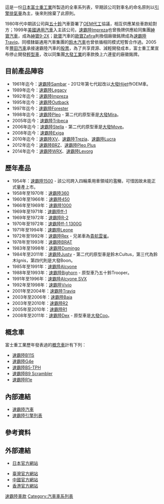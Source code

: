 {{noteTA
|T=zh-cn:斯巴鲁车系列表; zh-tw:速霸陸車系列表; zh-hk:富士車系列表
|1=zh-cn:斯巴鲁; zh-tw:速霸陸; zh-hk:富士
|2=zh-hans:发动机; zh-hant:引擎;
}}

{{dynamic list}}

這是一份[[日本|日本]][[富士重工業|富士重工業]]所製造的全車系列表，早期該公司對車名的命名原則以[[发动机|引擎]][[排氣量|排氣量]]為主，後來則捨棄了此原則。

1980年代中期該公司與[[五十鈴|五十鈴]]汽車簽署了[[換牌工程|OEM代工]]協議，相互供應某些車款給對方；1999年[[美國|美國]][[通用汽車|通用汽車]]入主該公司，[[速霸陸Impreza|速霸陸Impreza]]也曾換牌供應給同集團[[紳寶汽車|紳寶汽車]]，成為[[紳寶9-2X|紳寶9-2X]]；[[歐寶|歐寶]]汽車的[[歐寶Zafira|歐寶Zafira]]則換個廠徽銘牌成為[[速霸陸Traviq|速霸陸Traviq]]，同樣隸屬通用汽車集團的[[鈴木公司|鈴木汽車]]也曾依循相同模式短暫合作過。2005年[[豐田汽車|豐田汽車]]承接速霸陸汽車的[[股票|股票]]，為了共享資源、減輕開發成本，富士重工業宣布停止開發[[輕型車|輕型車]]，改以同集團[[大發工業株式會社|大發工業]]的車款換上六連星的廠徽銘牌。

== 目前產品陣容 ==
* 1961年迄今：[[速霸陸Sambar|速霸陸Sambar]] - 2012年第七代起改以[[大發Hijet|大發Hijet]]作OEM車。
* 1989年迄今：[[速霸陸Legacy|速霸陸Legacy]]
* 1992年迄今：[[速霸陸Impreza|速霸陸Impreza]]
* 1995年迄今：[[速霸陸Outback|速霸陸Outback]]
* 1997年迄今：[[速霸陸Forester|速霸陸Forester]]
* 1998年迄今：[[速霸陸Pleo|速霸陸Pleo]] - 第二代的原型車是[[大發Mira|大發Mira]]。
* 2005年迄今：[[速霸陸Tribeca|速霸陸Tribeca]]
* 2006年迄今：[[速霸陸Stella|速霸陸Stella]] - 第二代的原型車是[[大發Move|大發Move]]。
* 2008年迄今：[[速霸陸Exiga|速霸陸Exiga]]
* 2010年迄今：[[速霸陸XV|速霸陸XV]]、[[速霸陸Trezia|速霸陸Trezia]]、[[速霸陸Lucra|速霸陸Lucra]]
* 2012年迄今：[[速霸陸BRZ|速霸陸BRZ]]、[[速霸陸Pleo_Plus|速霸陸Pleo Plus]]
* 2014年迄今：[[速霸陸WRX|速霸陸WRX]]、[[速霸陸Levorg|速霸陸Levorg]]

== 歷年產品 ==
* 1954年：[[速霸陸1500|速霸陸1500]] - 該公司跨入四輪乘用車領域的濫觴，可惜因故未能正式量產上市。
* 1958年至1970年：[[速霸陸360|速霸陸360]]
* 1960年至1966年：[[速霸陸450|速霸陸450]]
* 1966年至1969年：[[速霸陸1000|速霸陸1000]]
* 1969年至1971年：[[速霸陸ff-1|速霸陸ff-1]]
* 1969年至1972年：[[速霸陸R-2|速霸陸R-2]]
* 1970年至1972年：[[速霸陸ff-1_1300G|速霸陸ff-1 1300G]]
* 1971年至1994年：[[速霸陸Leone|速霸陸Leone]]
* 1972年至1992年：[[速霸陸Rex|速霸陸Rex]] - 兄弟車為[[貴航雲雀|貴航雲雀]]。
* 1978年至1993年：[[速霸陸BRAT|速霸陸BRAT]]
* 1983年至1998年：[[速霸陸Domingo|速霸陸Domingo]]
* 1984年至2011年：[[速霸陸Justy|速霸陸Justy]] - 第二代的原型車是鈴木Cultus，第三代為鈴木Ignis，第四代則是大發Boon。
* 1985年至1991年：[[速霸陸Alcyone|速霸陸Alcyone]]
* 1988年至1993年：[[速霸陸Bighorn|速霸陸Bighorn]] - 原型車乃五十鈴Trooper。
* 1991年至1996年：[[速霸陸Alcyone_SVX|速霸陸Alcyone SVX]]
* 1992年至1998年：[[速霸陸Vivio|速霸陸Vivio]]
* 2001年至2004年：[[速霸陸Traviq|速霸陸Traviq]]
* 2003年至2006年：[[速霸陸Baja|速霸陸Baja]]
* 2003年至2010年：[[速霸陸R2|速霸陸R2]]
* 2005年至2010年：[[速霸陸R1|速霸陸R1]]
* 2008年至2011年：[[速霸陸Dex|速霸陸Dex]] - 原型車是[[大發Coo|大發Coo]]。

== 概念車 ==
富士重工業歷年發表過的[[概念車|概念車]]計有下列：
* [[速霸陸B11S|速霸陸B11S]]
* [[速霸陸G4e|速霸陸G4e]]
* [[速霸陸B5-TPH|速霸陸B5-TPH]]
* [[速霸陸B9_Scrambler|速霸陸B9 Scrambler]]
* [[速霸陸R1e|速霸陸R1e]]

== 內部連結 ==
* [[速霸陸汽車|速霸陸汽車]]
* [[速霸陸引擎列表|速霸陸引擎列表]]

== 參考資料 ==
{{reflist}}

== 外部連結 ==
* {{ja}}[http://www.subaru.jp/ 日本官方網站] {{Wayback|url=http://www.subaru.jp/ |date=20100617033650 }}
* [http://www.motorimage.net/TW2/home/ 臺灣官方網站] {{Wayback|url=http://www.motorimage.net/TW2/home/ |date=20151022132039 }}
* [https://web.archive.org/web/20140726184923/http://www.subaru-china.cn/index.html 中國官方網站]
* [http://www.motorimage.net/HK/home/ 香港官方網站] {{Wayback|url=http://www.motorimage.net/HK/home/ |date=20151023065308 }}

{{Subaru early}}
{{Subaru}}

[[Category:速霸陸車款|]]
[[Category:汽車車系列表|Category:汽車車系列表]]